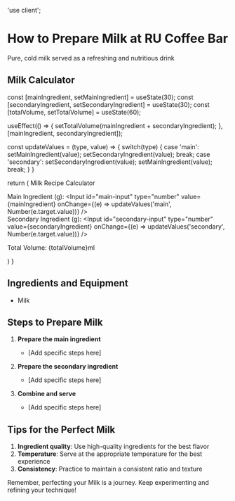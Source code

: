 'use client';


# How to Prepare Milk at RU Coffee Bar

Pure, cold milk served as a refreshing and nutritious drink

## Milk Calculator

  const [mainIngredient, setMainIngredient] = useState(30);
  const [secondaryIngredient, setSecondaryIngredient] = useState(30);
  const [totalVolume, setTotalVolume] = useState(60);

  useEffect(() => {
    setTotalVolume(mainIngredient + secondaryIngredient);
  }, [mainIngredient, secondaryIngredient]);

  const updateValues = (type, value) => {
    switch(type) {
      case 'main':
        setMainIngredient(value);
        setSecondaryIngredient(value);
        break;
      case 'secondary':
        setSecondaryIngredient(value);
        setMainIngredient(value);
        break;
    }
  }

  return (
    <Card className="my-4">
      <CardHeader>
        <CardTitle>Milk Recipe Calculator</CardTitle>
      </CardHeader>
      <CardContent>
        <div className="grid grid-cols-2 gap-4">
          <div>
            <label htmlFor="main-input">Main Ingredient (g):</label>
            <Input 
              id="main-input"
              type="number" 
              value={mainIngredient} 
              onChange={(e) => updateValues('main', Number(e.target.value))}
            />
          </div>
          <div>
            <label htmlFor="secondary-input">Secondary Ingredient (g):</label>
            <Input 
              id="secondary-input"
              type="number" 
              value={secondaryIngredient} 
              onChange={(e) => updateValues('secondary', Number(e.target.value))}
            />
          </div>
        </div>
        <p className="mt-4">Total Volume: {totalVolume}ml</p>
      </CardContent>
    </Card>
  )
}

<MilkCalculator />

## Ingredients and Equipment

- Milk

## Steps to Prepare Milk

1. **Prepare the main ingredient**
   - [Add specific steps here]

2. **Prepare the secondary ingredient**
   - [Add specific steps here]

3. **Combine and serve**
   - [Add specific steps here]

## Tips for the Perfect Milk

1. **Ingredient quality**: Use high-quality ingredients for the best flavor
2. **Temperature**: Serve at the appropriate temperature for the best experience
3. **Consistency**: Practice to maintain a consistent ratio and texture

Remember, perfecting your Milk is a journey. Keep experimenting and refining your technique!

</Card>
